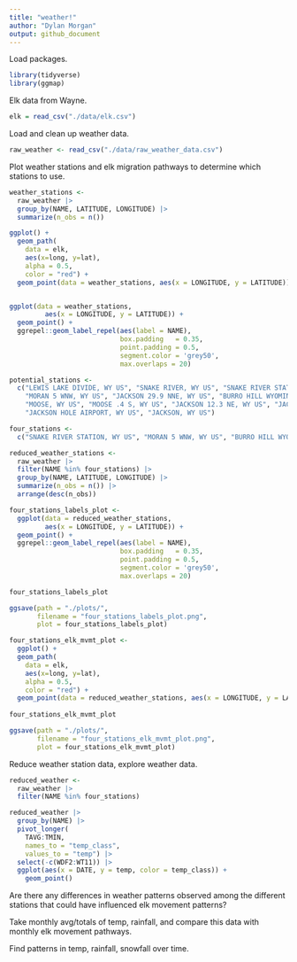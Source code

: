 ```yaml
---
title: "weather!"
author: "Dylan Morgan"
output: github_document
---
```


Load packages.
```r
library(tidyverse)
library(ggmap)
```

Elk data from Wayne.
```r
elk = read_csv("./data/elk.csv")
```

Load and clean up weather data.
```r
raw_weather <- read_csv("./data/raw_weather_data.csv")
```

Plot weather stations and elk migration pathways to determine which stations to use.
```r
weather_stations <-
  raw_weather |>
  group_by(NAME, LATITUDE, LONGITUDE) |>
  summarize(n_obs = n())

ggplot() +
  geom_path(
    data = elk,
    aes(x=long, y=lat),
    alpha = 0.5,
    color = "red") +
  geom_point(data = weather_stations, aes(x = LONGITUDE, y = LATITUDE))


ggplot(data = weather_stations,
         aes(x = LONGITUDE, y = LATITUDE)) +
  geom_point() +
  ggrepel::geom_label_repel(aes(label = NAME),
                            box.padding   = 0.35,
                            point.padding = 0.5,
                            segment.color = 'grey50',
                            max.overlaps = 20)

potential_stations <- 
  c("LEWIS LAKE DIVIDE, WY US", "SNAKE RIVER, WY US", "SNAKE RIVER STATION, WY US", "BASE CAMP, WY US", 
    "MORAN 5 WNW, WY US", "JACKSON 29.9 NNE, WY US", "BURRO HILL WYOMING, WY US", "MOOSE 1 NNE, WY US", 
    "MOOSE, WY US", "MOOSE .4 S, WY US", "JACKSON 12.3 NE, WY US", "JACKSON 12.2 NE, WY US", 
    "JACKSON HOLE AIRPORT, WY US", "JACKSON, WY US")

four_stations <- 
  c("SNAKE RIVER STATION, WY US", "MORAN 5 WNW, WY US", "BURRO HILL WYOMING, WY US", "MOOSE 1 NNE, WY US")

reduced_weather_stations <- 
  raw_weather |> 
  filter(NAME %in% four_stations) |> 
  group_by(NAME, LATITUDE, LONGITUDE) |> 
  summarize(n_obs = n()) |> 
  arrange(desc(n_obs)) 

four_stations_labels_plot <- 
  ggplot(data = reduced_weather_stations,
         aes(x = LONGITUDE, y = LATITUDE)) +
  geom_point() +
  ggrepel::geom_label_repel(aes(label = NAME),
                            box.padding   = 0.35,
                            point.padding = 0.5,
                            segment.color = 'grey50',
                            max.overlaps = 20)

four_stations_labels_plot

ggsave(path = "./plots/", 
       filename = "four_stations_labels_plot.png", 
       plot = four_stations_labels_plot)

four_stations_elk_mvmt_plot <- 
  ggplot() +
  geom_path(
    data = elk,
    aes(x=long, y=lat),
    alpha = 0.5,
    color = "red") +
  geom_point(data = reduced_weather_stations, aes(x = LONGITUDE, y = LATITUDE))
  
four_stations_elk_mvmt_plot

ggsave(path = "./plots/", 
       filename = "four_stations_elk_mvmt_plot.png", 
       plot = four_stations_elk_mvmt_plot)
```

Reduce weather station data, explore weather data.
```r
reduced_weather <- 
  raw_weather |> 
  filter(NAME %in% four_stations)

reduced_weather |>
  group_by(NAME) |> 
  pivot_longer(
    TAVG:TMIN, 
    names_to = "temp_class", 
    values_to = "temp") |> 
  select(-c(WDF2:WT11)) |> 
  ggplot(aes(x = DATE, y = temp, color = temp_class)) + 
    geom_point()

```

Are there any differences in weather patterns observed among the different stations that could have influenced elk movement patterns?

Take monthly avg/totals of temp, rainfall, and compare this data with monthly elk movement pathways.

Find patterns in temp, rainfall, snowfall over time. 
```r

```



